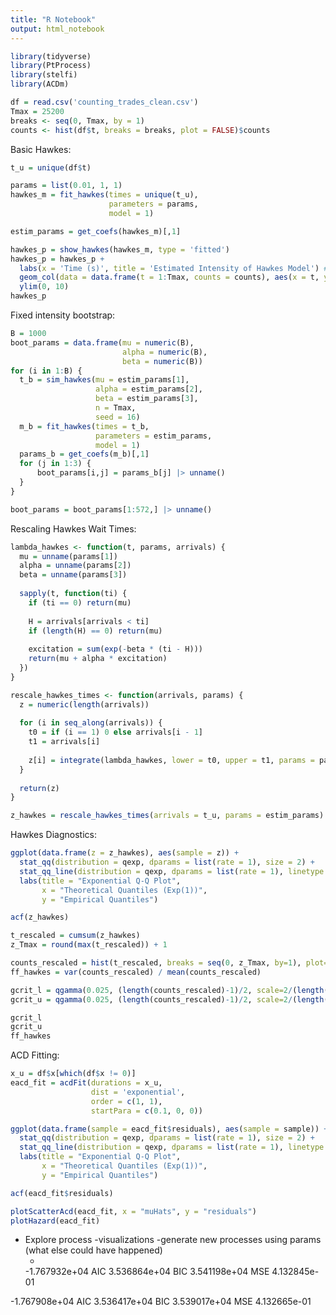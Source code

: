 ```yaml
---
title: "R Notebook"
output: html_notebook
---
```


``` r
library(tidyverse)
library(PtProcess)
library(stelfi)
library(ACDm)
```

``` r
df = read.csv('counting_trades_clean.csv')
Tmax = 25200
breaks <- seq(0, Tmax, by = 1)
counts <- hist(df$t, breaks = breaks, plot = FALSE)$counts
```

Basic Hawkes:
``` r
t_u = unique(df$t)

params = list(0.01, 1, 1)
hawkes_m = fit_hawkes(times = unique(t_u),
                      parameters = params,
                      model = 1)

estim_params = get_coefs(hawkes_m)[,1]

hawkes_p = show_hawkes(hawkes_m, type = 'fitted')
hawkes_p = hawkes_p + 
  labs(x = 'Time (s)', title = 'Estimated Intensity of Hawkes Model') #+
  geom_col(data = data.frame(t = 1:Tmax, counts = counts), aes(x = t, y = counts), fill = "steelblue2", alpha = 0.6, width = 1) +
  ylim(0, 10)
hawkes_p
``` 

Fixed intensity bootstrap:
``` r
B = 1000
boot_params = data.frame(mu = numeric(B), 
                         alpha = numeric(B), 
                         beta = numeric(B))
for (i in 1:B) {
  t_b = sim_hawkes(mu = estim_params[1],
                   alpha = estim_params[2],
                   beta = estim_params[3],
                   n = Tmax,
                   seed = 16)
  m_b = fit_hawkes(times = t_b,
                   parameters = estim_params,
                   model = 1)
  params_b = get_coefs(m_b)[,1]
  for (j in 1:3) {
      boot_params[i,j] = params_b[j] |> unname()
  }
}

boot_params = boot_params[1:572,] |> unname()
```

Rescaling Hawkes Wait Times:
``` r
lambda_hawkes <- function(t, params, arrivals) {
  mu = unname(params[1])
  alpha = unname(params[2])
  beta = unname(params[3])
  
  sapply(t, function(ti) {
    if (ti == 0) return(mu)
    
    H = arrivals[arrivals < ti]
    if (length(H) == 0) return(mu)
    
    excitation = sum(exp(-beta * (ti - H)))
    return(mu + alpha * excitation)
  })
}

rescale_hawkes_times <- function(arrivals, params) {
  z = numeric(length(arrivals))
  
  for (i in seq_along(arrivals)) {
    t0 = if (i == 1) 0 else arrivals[i - 1]
    t1 = arrivals[i]
    
    z[i] = integrate(lambda_hawkes, lower = t0, upper = t1, params = params, arrivals = arrivals)$value
  }
  
  return(z)
}

z_hawkes = rescale_hawkes_times(arrivals = t_u, params = estim_params)
```

Hawkes Diagnostics:
``` r
ggplot(data.frame(z = z_hawkes), aes(sample = z)) +
  stat_qq(distribution = qexp, dparams = list(rate = 1), size = 2) +
  stat_qq_line(distribution = qexp, dparams = list(rate = 1), linetype = "dashed", color = "blue") +
  labs(title = "Exponential Q-Q Plot",
       x = "Theoretical Quantiles (Exp(1))",
       y = "Empirical Quantiles")

acf(z_hawkes)

t_rescaled = cumsum(z_hawkes)
z_Tmax = round(max(t_rescaled)) + 1

counts_rescaled = hist(t_rescaled, breaks = seq(0, z_Tmax, by=1), plot=F)$counts
ff_hawkes = var(counts_rescaled) / mean(counts_rescaled)

gcrit_l = qgamma(0.025, (length(counts_rescaled)-1)/2, scale=2/(length(counts_rescaled)-1), lower.tail = T)
gcrit_u = qgamma(0.025, (length(counts_rescaled)-1)/2, scale=2/(length(counts_rescaled)-1), lower.tail = F)

gcrit_l
gcrit_u
ff_hawkes
```

ACD Fitting:
``` r
x_u = df$x[which(df$x != 0)]
eacd_fit = acdFit(durations = x_u,
                  dist = 'exponential', 
                  order = c(1, 1), 
                  startPara = c(0.1, 0, 0)) 

ggplot(data.frame(sample = eacd_fit$residuals), aes(sample = sample)) +
  stat_qq(distribution = qexp, dparams = list(rate = 1), size = 2) +
  stat_qq_line(distribution = qexp, dparams = list(rate = 1), linetype = "dashed", color = "blue") +
  labs(title = "Exponential Q-Q Plot",
       x = "Theoretical Quantiles (Exp(1))",
       y = "Empirical Quantiles")

acf(eacd_fit$residuals)

plotScatterAcd(eacd_fit, x = "muHats", y = "residuals")
plotHazard(eacd_fit)
```

- Explore process 
  -visualizations
  -generate new processes using params (what else could have happened)
  -
  
  -1.767932e+04
AIC            3.536864e+04
BIC            3.541198e+04
MSE            4.132845e-01

-1.767908e+04
AIC            3.536417e+04
BIC            3.539017e+04
MSE            4.132665e-01
